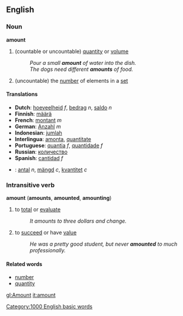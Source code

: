 ==English==

===Noun===
'''amount'''
#(countable or uncountable) [[quantity]] or [[volume]]
#:''Pour a small '''amount''' of water into the dish.''
#:''The dogs need different '''amounts''' of food.''
#(uncountable) the [[number]] of elements in a [[set]] 

====Translations====
*'''Dutch''': [[hoeveelheid]] ''f'', [[bedrag]] ''n'', [[saldo]] ''n''
*'''Finnish''': [[määrä]]
*'''French''': [[montant]] ''m''
*'''German''': [[Anzahl]] ''m''
*'''Indonesian''': [[jumlah]]
*'''Interlingua''': [[amonta]], [[quantitate]]
*'''Portuguese''': [[quantia]] ''f'', [[quantidade]] ''f''
*'''Russian''': [[количество]]
*'''Spanish''': [[cantidad]] ''f''
*{{sv}}: [[antal]] ''n'', [[mängd]] ''c'', [[kvantitet]] ''c''

===Intransitive verb===
'''amount''' ('''amounts''', '''amounted''', '''amounting''')
#to [[total]] or [[evaluate]]
#:''It amounts to three dollars and change.''
#to [[succeed]] or have [[value]]
#:''He was a pretty good student, but never '''amounted''' to much professionally.''


====Related words====
*[[number]]
*[[quantity]]

[[Category:1000 English basic words]]

[[gl:Amount]]
[[it:amount]]